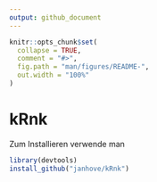 ```yaml
---
output: github_document
---
```


```r
knitr::opts_chunk$set(
  collapse = TRUE,
  comment = "#>",
  fig.path = "man/figures/README-",
  out.width = "100%"
)
```

# kRnk
Zum Installieren verwende man
```r
library(devtools)
install_github("janhove/kRnk")
```

